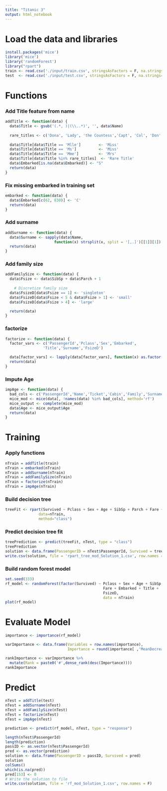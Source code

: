 ```yaml
---
title: "Titanic 3"
output: html_notebook
---
```


# Load the data and libraries
```r
install.packages('mice')
library('mice')
library('randomForest')
library("rpart")
train <- read.csv('./input/train.csv', stringsAsFactors = F, na.strings="")
test  <- read.csv('./input/test.csv', stringsAsFactors = F, na.strings="")
```
# Functions
### Add Title feature from name
```r
addTitle <- function(data) {
  data$Title <- gsub('(.*, )|(\\..*)', '', data$Name)
  
  rare_titles <- c('Dona', 'Lady', 'the Countess','Capt', 'Col', 'Don', 'Dr', 'Major', 'Rev', 'Sir', 'Jonkheer')
  
  data$Title[data$Title == 'Mlle']        <- 'Miss'
  data$Title[data$Title == 'Ms']          <- 'Miss'
  data$Title[data$Title == 'Mme']         <- 'Mrs' 
  data$Title[data$Title %in% rare_titles]  <- 'Rare Title'
  data$Embarked[is.na(data$Embarked)] <- "S"
  return(data)
}
```
### Fix missing embarked in training set
```r
embarked <- function(data) {
  data$Embarked[c(62, 830)] <- 'C'
  return(data)
}
```
### Add surname
```r
addSurname <- function(data) {
  data$Surname <- sapply(data$Name,  
                      function(x) strsplit(x, split = '[,.]')[[1]][1])
  return(data)
}
```
### Add family size
```r
addFamilySize <- function(data) {
  data$Fsize <- data$SibSp + data$Parch + 1
  
    # Discretize family size
  data$FsizeD[data$Fsize == 1] <- 'singleton'
  data$FsizeD[data$Fsize < 5 & data$Fsize > 1] <- 'small'
  data$FsizeD[data$Fsize > 4] <- 'large'

  return(data)
}
```
### factorize
```r
factorize <- function(data) {
  factor_vars <- c('PassengerId','Pclass','Sex','Embarked',
                 'Title','Surname','FsizeD')

  data[factor_vars] <- lapply(data[factor_vars], function(x) as.factor(x))
  return(data)
}
```
### Impute Age
```r
impAge <- function(data) {
  bad_cols <- c('PassengerId','Name','Ticket','Cabin','Family','Surname','Survived')
  mice_mod <- mice(data[, !names(data) %in% bad_cols], method='rf') 
  mice_output <- complete(mice_mod)
  data$Age <- mice_output$Age
  return(data)
}
```
# Training
### Apply functions
```r
nTrain = addTitle(train)
nTrain = embarked(nTrain)
nTrain = addSurname(nTrain)
nTrain = addFamilySize(nTrain)
nTrain = factorize(nTrain)
nTrain = impAge(nTrain)
```
### Build decision tree
```r
treeFit <- rpart(Survived ~ Pclass + Sex + Age + SibSp + Parch + Fare + Embarked + Title + FsizeD,
               data=nTrain, 
               method="class")
```
### Predict decision tree fit
```r
treePrediction <- predict(treeFit, nTest, type = "class")
treePrediction
solution <- data.frame(PassengerID = nTest$PassengerId, Survived = treePrediction)
write.csv(solution, file = 'rpart_tree_mod_Solution_1.csv', row.names = F)
```

### Build random forest model
```r
set.seed(333)
rf_model <- randomForest(factor(Survived) ~ Pclass + Sex + Age + SibSp + Parch + 
                                            Fare + Embarked + Title + 
                                            FsizeD,
                                            data = nTrain)
plot(rf_model)
```
# Evaluate Model
```r
importance <- importance(rf_model)

varImportance <- data.frame(Variables = row.names(importance), 
                            Importance = round(importance[ ,'MeanDecreaseGini'],2))

rankImportance <- varImportance %>%
  mutate(Rank = paste0('#',dense_rank(desc(Importance))))
rankImportance
```
# Predict
```r
nTest = addTitle(test)
nTest = addSurname(nTest)
nTest = addFamilySize(nTest)
nTest = factorize(nTest)
nTest = impAge(nTest)

prediction <- predict(rf_model, nTest, type = "response")

length(nTest$PassengerId)
length(prediction)
passID <- as.vector(nTest$PassengerId)
pred <- as.vector(prediction)
solution <- data.frame(PassengerID = passID, Survived = pred)
solution
colSums()
which(is.na(pred))
pred[153] <- 0
# Write the solution to file
write.csv(solution, file = 'rf_mod_Solution_1.csv', row.names = F)
```








